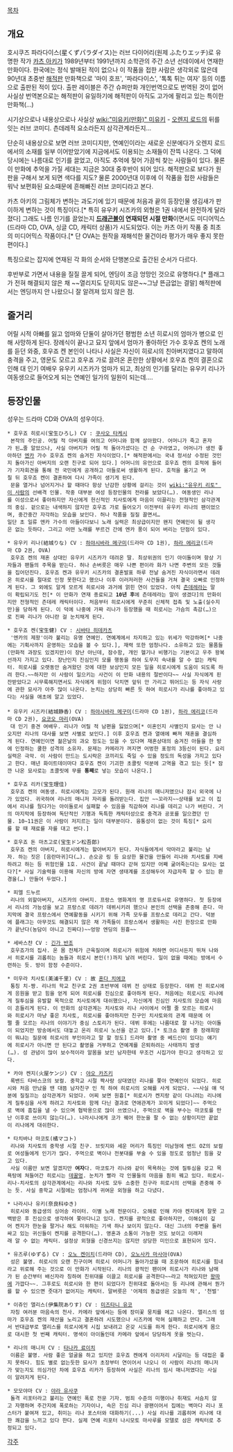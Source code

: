 [[목차]]
== 개요 ==
호시쿠즈 파라다이스(星くずパラダイス)는 러브 다이어리(원제 ふたりエッチ)로 유명한 작가 [[카츠 아키]]가 1989년부터 1991년까지 소학관의 주간 소년 선데이에서 연재한 만화이다.
한국에는 정식 발매된 적이 없으나 이 작품을 접한 사람은 생각외로 많은데 90년대 초중반 [[해적판]] 만화책으로 '마이 호프', '파라다이스', '톡톡 튀는 여자' 등의 이름으로 출판된 적이 있다. 출판 레이블은 주간 슈퍼만화
개인번역으로도 번역된 것이 없어 사실상 번역본으로는 해적판이 유일하기에 해적판이 아직도 고가에 팔리고 있는 특이한 만화책(…)

시기상으로나 내용상으로나 사실상 [[wiki:"미유키(만화)" 미유키]] - [[오렌지 로드]]의 뒤를 잇는 러브 코미디. 츤데레적 요소라든지 삼각관계라든지...

단순히 내용상으로 보면 러브 코미디지만, 연예인이라는 새로운 신분에다가 오렌지 로드에서의 소재를 일부 이어받았기에 지금에서도 이용되는 소재들이 잔뜩 나온다. 그 덕에 당시에는 나름대로 인기를 끌었고, 아직도 추억에 젖어 가끔씩 찾는 사람들이 있다. 물론 이 만화에 추억을 가질 세대는 지금은 30대 중후반이 되어 있다. 해적판으로 보다가 원판을 구해서 보게 되면 색다를 지도? 물론 2000년대 이후에 이 작품을 접한 사람들은 워낙 보편화된 요소때문에 흔해빠진 러브 코미디라고 본다.

카츠 아키의 그림체가 변하는 과도기에 있기 때문에 처음과 끝의 등장인물 생김새가 판이하게 변하는 것이 특징이다.[* 특히 유우키 시즈카의 외형은 1권 내에서 완전하게 달라졌다] 그래도 나름 인기를 끌었는지 '''[[드래곤볼]]이 연재되던 시절 만화'''이면서도 미디어믹스(드라마 CD, OVA, 싱글 CD, 캐릭터 상품)가 시도되었다. 이는 카츠 아키 작품 중 최초의 미디어믹스 작품이다.[* 단 OVA는 원작을 재해석한 물건이라 평가가 매우 좋지 못한 편이다.]

특징으로는 잡지에 연재된 각 화의 순서와 단행본으로 출간된 순서가 다르다.

후반부로 가면서 내용을 질질 끌게 되어, 엔딩이 조금 엉망인 것으로 유명하다.[* 플래그가 전혀 해결되지 않은 채 ~~열리지도 닫히지도 않은~~그냥 뜬금없는 결말] 해적판에서는 엔딩까지 안 나왔으니 잘 알려져 있지 않은 점.

== 줄거리 ==
어릴 시적 아빠를 잃고 엄마와 단둘이 살아가던 평범한 소년 히로시의 엄마가 병으로 인해 사망하게 된다. 장례식이 끝나고 묘지 앞에서 엄마가 좋아하던 가수 호우죠 켄의 노래를 듣던 와중, 호우죠 켄 본인이 나타나 사실은 자신이 히로시의 친아버지였다고 말하여 충격을 주고, 영문도 모르고 호우죠 가로 끌려온 혼란한 상황에서 호우죠 켄의 결혼으로 인해 대 인기 여배우 유우키 시즈카가 엄마가 되고, 최상의 인기를 달리는 유우키 리나가 여동생으로 들어오게 되는 연예인 일가의 일원이 되는데….


== 등장인물 ==

성우는 드라마 CD와 OVA의 성우이다.

 * 호우죠 히로시(宝生ひろし) CV : [[쿠사오 타케시]]
  본작의 주인공. 어릴 적 아버지를 여의고 어머니와 함께 살아왔다. 어머니가 죽고 혼자가 된…줄 알았으나, 사실 아버지가 어릴 적 돌아가셨다는 건 순 구라였고, 어머니가 생전 좋아하던 [[엔카]] 가수 호우죠 켄의 숨겨진 자식이었다.[* 해적판에서는 국내 정서상 수정된 것인지 돌아가신 아버지의 오랜 친구로 되어 있다.] 어머니의 유언으로 호우죠 켄의 호적에 들어가 기자회견을 통해 전 국민에게 공개하고 아들로써 생활하게 된다. 호적을 옮기고 며칠 뒤 호우죠 켄이 결혼하여 다시 가족이 생기게 된다.
  문을 열거나 넘어지거나 할 때마다 항상 난감한 상황에 걸리는 것이 [[wiki:"유우키 리토" 이 사람]]의 선배격 인물. 작중 대부분 여성 등장인물의 전라를 보았다(…). 여동생인 리나를 이성으로서 좋아하지만 자신에게 헌신적인 치사토에게 마음이 이끌리는 전형적인 삼각관계의 중심. 겉으로는 내색하지 않지만 호우죠 가로 들어오기 이전부터 유우키 리나의 팬이었으며, 중간중간 자각하는 모습을 보인다. 허나 작품을 질질 끌면서…
 일단 초 일류 엔카 가수의 아들이다보니 노래 실력은 최상급이지만 왠지 연예인이 될 생각은 없는 듯하다. 그리고 어떤 노래를 부르건 간에 엔카 풍이 되어 버리는 단점이 있다.

 * 유우키 리나(結城りな) CV : [[하야시바라 메구미]](드라마 CD 1권), [[하라 에리코]](드라마 CD 2권, OVA)
  호우죠 켄의 재혼 상대인 유우키 시즈카가 데려온 딸. 최상위권의 인기 아이돌이며 항상 기자들과 팬들의 주목을 받는다. 허나 손버릇은 매우 나쁜 편이라 화가 나면 주변의 모든 것들을 집어던진다. 호우죠 켄과 유우키 시즈카의 결혼발표 하루 전날 숨겨진 자식이라면서 데려온 히로시를 절대로 인정 못한다고 했으나 이후 이러저러한 사건들을 거쳐 결국 오빠로 인정하게 된다. 그 외에도 알게 모르게 히로시와 과거에 얽힌 연이 있었다. 아직 [[츤데레]]라는 말이 확립되기도 전[* 이 만화가 연재 종료되고 '''10년 후'''에 츤데레라는 말이 생겼다]의 만화이지만 전형적인 츤데레 캐릭터이다. 처음부터 히로시에게 꾸준히 신체적 접촉 및 노출(실수지만)을 당하게 된다. 이 덕에 나중에 가짜 리나가 등장했을 때 히로시는 가슴의 촉감(…)으로 진짜 리나가 아니란 걸 눈치채게 된다.

 * 호우죠 켄(宝生健) CV : [[시바타 히데카츠]]
  '엔카의 제왕'이라 불리는 유명 연예인. 연예계에서 차지하고 있는 위세가 막강하며[* 나중에는 기획사까지 운영하는 모습을 볼 수 있다.], 재력 또한 엄청나다. 소유하고 있는 물품들(만화적 과장도 있겠지만)이 장난 아닌데, 잠수함, 개인 헬기나 비행기는 기본이고 우주 왕복선까지 가지고 있다. 장난인지 진심인지 모를 행동을 하여 도무지 속내를 알 수 없는 캐릭터. 히로시를 오랫동안 숨겨왔던 것에 대한 보상인지 모든 일을 히로시에게 도움이 되도록 하려 한다.~~하지만 이 사람이 일으키는 사건이 이 만화 내용의 절반이다~~ 사실 자식에게 핀잔받았다고 시무룩해지면서도 자식에게 위험이 닥치면 앞뒤 안 가리고 뛰어드는 등 자식 사랑에 관한 묘사가 아주 많이 나온다. 눈치는 상당히 빠른 듯 하여 히로시가 리나를 좋아하고 있다는 사실을 애초에 알고 있었다.
 
 * 유우키 시즈카(結城静香) CV : [[하야시바라 메구미]](드라마 CD 1권), [[하라 에리코]](드라마 CD 2권), [[요코오 마리]](OVA)
  대 인기 중견 여배우. 리나가 어릴 적 남편을 잃었으며[* 이혼인지 사별인지 묘사는 안 나오지만 리나의 대사를 보면 사별로 보인다.] 이후 호우죠 켄과 열애에 빠져 재혼을 결심하게 된다. 연예인이면 젊은날의 과오 정도는 있을 수 있다며 재혼상대의 숨겨진 아들을 한 방에 인정하는 쿨한 성격의 소유자. 문제는 카메라가 꺼지면 어벙한 표정의 3등신이 된다. 요리실력은 극악. 이 사람이 만드는 도시락은 코끼리도 죽일 수 있을 정도의 독성을 가지고 있다고 한다. 매년 화이트데이마다 호우죠 켄이 기괴한 초콜릿 덕분에 고역을 겪고 있는 듯[* 잠깐 나온 묘사로는 초콜릿에 무를 '''통째'''로 넣는 모습이 나온다.]

 * 호우죠 리카(宝生理佳)
  호우죠 켄의 여동생. 히로시에게는 고모가 된다. 원래 리나의 매니저였으나 잠시 외국에 나가 있었다. 귀국하여 리나의 매니저 자리를 돌려받는다. 집안 ~~꼬라지~~상태를 보고 이 집에서 리나를 뒀다가는 아이돌로서 실패할 수 있음을 직감하여 리나를 데리고 나가 버린다. 거의 마지막에 등장하여 독단적인 기행과 독특한 캐릭터성으로 충격과 공포를 일으켰던 인물. 10~11권은 이 사람이 저지르는 일이 대부분이다. 융통성이 없는 것이 특징[* 요리를 할 때 재료를 자를 대고 썬다.]

 * 호우죠 돈 마츠고로(宝生ドン松吾郎)
  호우죠 켄의 아버지, 히로시에게는 할아버지가 된다. 자식들에게서 악마라고 불리는 남자. 하는 짓은 [음란마귀]다(…). 손오공 링 등 요상한 물건을 만들어 리나와 치사토를 지배하려고 하는 등 위험인물 1호. 사건이 끝날 때마다 갇혀 있지만 어째 굶어죽는다는 묘사는 없다?[* 사실 기술력을 이용해 자신의 방에 자연 생태계를 조성해두어 자급자족 할 수 있는 환경을(…) 만들어 두었다.]

 * 피엘 드누르
  리나의 외할아버지, 시즈카의 아버지. 프랑스 영화계의 명 프로듀서로 유명하다. 첫 등장에서 리나의 가능성을 보고 프랑스로 데려가 데뷔시키려 했으나 본인의 선택을 존중해 준다. 마지막에 결국 프랑스에서 연예활동을 시키기 위해 가족 모두를 프랑스로 데리고 간다. 덕분에 플래그는 아무것도 해결되지 않은 채 가족들이 프랑스에서 생활하는 사진 한장으로 만화가 끝난다(농담이 아니고 진짜다)~~엉망 엔딩의 원흉~~

 * 세바스챤 CV : [[긴가 반조]]
  호우죠가의 집사. 온 몸 전체가 근육질이며 히로시가 위험에 처하면 어디서든지 뛰쳐 나와서 히로시를 괴롭히는 놈들과 히로시 본인(!)까지 날려 버린다. 일이 없을 때에는 방에서 수련하는 듯. 방이 함정 수준이다.

 * 미우라 치사토(美浦千里) CV : 故 [[혼다 치에코]]
  통칭 치-짱. 리나의 학교 친구로 2권 초반부에 데뷔 전 상태로 등장한다. 데뷔 전 히로시에게 응원을 받고 힘을 얻게 되어 히로시를 진심으로 좋아하게 된다. 처음에는 히로시도 리나에게 질투심을 유발할 목적으로 치사토에게 대쉬했으나, 자신에게 진심인 치사토의 모습에 마음이 흔들리게 된다. 이 만화의 삼각관계는 치사토와 리나 사이에서 어쩔 줄 모르는 히로시와 히로시가 마냥 좋은 치사토, 히로시를 좋아하지만 친구인 치사토와의 관계 때문에 어쩔 줄 모르는 리나의 이야기가 중심 스토리가 된다. 데뷔 후에는 나름대로 잘 나가는 아이돌이 되었지만 방송에서도 대놓고 온리 히로시 노선을 걷고 있다.[* 토크쇼 촬영 중 장래희망이 뭐냐는 질문에 히로시의 부인이라고 말 할 정도] 드라마 촬영 중 베드신이 있다는 얘기에 히로시가 아니면 안 된다고 촬영을 거부하고 연예계를 은퇴하려는 사태까지 발생(…). 성 관념이 많이 보수적이라 알몸을 보인 남자한테 무조건 시집가야 한다고 생각하고 있다.

 * 카야 켄지(火屋ケンジ) CV : [[야오 카즈키]]
  록밴드 타바스코의 보컬. 중학교 시절 짝사랑 상대였던 리나를 쫓아 연예인이 되었다. 히로시와 처음 만났을 땐 대뜸 남자친구 인 척 하여 히로시의 오해를 사게 되었다. ~~사실 얘 덕분에 질질끄는 삼각관계가 되었다. 어찌 보면 원흉[* 히로시가 켄지랑 같이 다니려는 리나에게 질투심을 사게 하려고 치사토와 함께 다닌 결과로 연애관계가 꼬이게 되었다]~~ 주먹으로 벽에 흠집을 낼 수 있으며 협박용으로 많이 쓰였으나, 주먹으로 벽을 부수는 마코토를 만난 이후로 쓰이지 않는다(…). 나라시나에게 코가 꿰어 한눈을 팔 수 없는 상황이지만 끝없이 리나에게 대쉬한다.

 * 타치바나 마코토(橘マコト)
  리나와 치사토의 중학생 시절 친구. 브릿지와 세운 머리가 특징인 미남형에 밴드 OZ의 보컬로 여성들에게 인기가 많다. 주먹으로 벽이나 전봇대를 부술 수 있을 정도로 엄청난 힘을 갖고 있다.
  사실 이름만 보면 알겠지만 '''여자'''다. 마코토가 리나와 같이 목욕하는 것에 질투심을 갖고 목욕탕에 쳐들어간 히로시는 [[데꿀멍]]. 눈치가 빨라 각 인물들의 마음을 훤히 꿰고 있다. 히로시-리나-치사토의 삼각관계에서는 리나와 치사토 모두 소중한 친구라 히로시의 선택을 존중해 주는 듯. 사실 중학교 시절에는 엄청나게 귀여운 외형을 하고 다녔다.

 * 나라시나 유키(奈良科ゆき)
  히로시와 동급생의 싱어송 라이터. 이별 노래 전문이다. 오해로 인해 카야 켄지에게 잘못 고백받은 후 진심으로 생각하여 쫓아다니고 있다. 켄지를 광적으로 좋아하지만, 이해심이 깊어 켄지가 한눈을 팔거나 해도 미워하는 기색 하나 보이지 않는다. 대신 그녀의 주변을 둘러싸고 있는 귀신들이 켄지를 공격한다(…). 영혼과 소통이 가능한 것도 보이고 이래저래 알 수 없는 캐릭터. 설정상 외형을 신경쓰지는 않지만 상당한 미인으로 표현되어 있다.

 * 유즈루(ゆずる) CV : [[오노 켄이치]](드라마 CD), [[오노사카 마사야]](OVA)
  성은 불명. 히로시의 오랜 친구이며 히로시 어머니가 돌아가셨을 때 조문하여 히로시를 힘내라고 위로해 주는 것으로 이 만화가 시작된다. 리나의 광적인 팬이며 히로시가 리나와 남매가 된 순간부터 배신자라 칭하여 친위대를 이끌고 히로시를 공격한다~~라고 적혀있지만 [[왕따]]에 가깝다~~. 그후로도 히로시와 한 편이 되었다가 친위대로 돌아서는 등 리나에 관해서 뭔가를 할 수 있으면 줏대가 없어지는 캐릭터. 말버릇은 '어제의 동급생은 오늘의 적', '천벌'

 * 이쥬인 앨리스(伊集院ありす) CV : [[미즈타니 유코]]
  자칭 여러분 마음속의 천사. 카메라 앞에서는 등에 장미꽃 뭉치를 메고 나온다. 앨리스의 엄마가 호우죠 켄의 재산을 노리고 결혼하려 시도했으나 시즈카에 막혀 실패하고 만다. 그래서 반대급부로 앨리스를 히로시에게 시집 보내려고 온갖 시도를 하게 한다. 히로시에게 몸으로 대시한 첫 번째 캐릭터. 명색이 아이돌인데 카메라 앞에서 당당하게 옷을 벗는다.

 * 리나의 매니저 CV : [[타나카 료이치]]
  이름은 불명. 사람 좋은 얼굴을 하고 있지만 호우죠 켄에게 이리저리 시달리는 등 대접은 좋지 못하다. 힘도 별로 없는듯한 묘사가 초장부터 연이어서 나오니 이 사람이 리나의 매니저가 맞는지도 의심가던 차에 호우죠 리카가 등장하여 사실은 리나의 임시 매니저였다는 사실이 알려지게 된다.

 * 모모야마 CV : [[야라 유사쿠]]
  돌격 리포터라고 불리는 연예인 폭로 전문 기자. 범죄 수준의 미행이나 취재도 서슴치 않고 자행하며 주간지에 폭로하는 기자이나, 속은 진심 리나 광팬이어서 집에는 벽마다 리나 포스터가 붙여져 있고, 취미는 리나 포스터와 대화하기(...) 사실 리나를 괴롭히며 리나에 대한 쾌감을 느끼고 있다 한다. 실제 연예 리포터 나시모토 마사루를 모델로 삼은 캐릭터로 추정되고 있다.

[[각주]]
